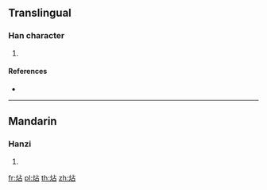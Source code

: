 {{character info/new}}
==Translingual==

===Han character===
{{Han char|rn=86|rad=火|as=05|sn=9|four=|canj=FYR}}

# {{defn|Han|sort=火05}}

====References====
* {{Han ref|kx=0669.040|dkj=18963|dj=1078.090|hdz=32195.060|uh=70B6|ud=28854}}

----

==Mandarin==

===Hanzi===
{{cmn-hanzi|pin=[[hān]] ([[han1]])|wg=han<sup>1</sup>}}

# {{defn|lang=cmn|sort=火05}}

[[fr:炶]]
[[pl:炶]]
[[th:炶]]
[[zh:炶]]